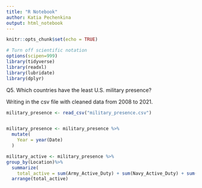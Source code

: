 ```yaml
---
title: "R Notebook"
author: Katia Pechenkina
output: html_notebook
---
```


```r
knitr::opts_chunk$set(echo = TRUE)
```

```r
# Turn off scientific notation
options(scipen=999)
library(tidyverse)
library(readxl)
library(lubridate)
library(dplyr)

```

Q5. Which countries have the least U.S. military presence?

Writing in the csv file with cleaned data from 2008 to 2021. 
```r

military_presence <- read_csv("military_presence.csv")


military_presence <- military_presence %>% 
  mutate(
    Year = year(Date)
  )

military_active <- military_presence %>%
group_by(Location)%>%
  summarize(
    total_active = sum(Army_Active_Duty) + sum(Navy_Active_Duty) + sum(Marine_Corps_Active_Duty) + sum(Air_Force_Active_Duty) + sum(Coast_Guard_Active_Duty))%>%
  arrange(total_active)





          




```